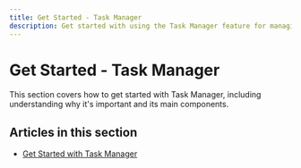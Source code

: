 ```yaml
---
title: Get Started - Task Manager
description: Get started with using the Task Manager feature for managing projects and tasks
---
```


# Get Started - Task Manager

This section covers how to get started with Task Manager, including understanding why it's important and its main components.

## Articles in this section

- [Get Started with Task Manager](./get-started-with-task-manager)